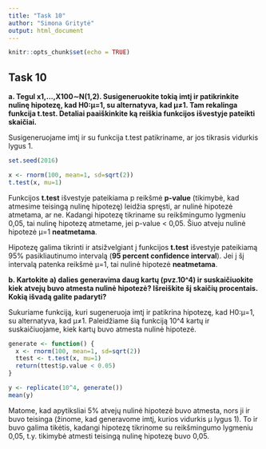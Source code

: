 ```yaml
---
title: "Task 10"
author: "Simona Gritytė"
output: html_document
---
```


```r
knitr::opts_chunk$set(echo = TRUE)
```

## Task 10

**a. Tegul x1,...,X100∼N(1,2). Susigeneruokite tokią imtį ir patikrinkite nulinę hipotezę, kad H0:μ=1, su alternatyva, kad μ≠1. Tam rekalinga funkcija t.test. Detaliai paaiškinkite ką reiškia funkcijos išvestyje pateikti skaičiai.**

Susigeneruojame imtį ir su funkcija t.test patikriname, ar jos tikrasis vidurkis lygus 1.

```r
set.seed(2016)
```

```r
x <- rnorm(100, mean=1, sd=sqrt(2))
t.test(x, mu=1)
``` 

Funkcijos **t.test** išvestyje pateikiama p reikšmė **p-value** (tikimybė, kad atmesime teisingą nulinę hipotezę) leidžia spręsti, ar nulinė hipotezė atmetama, ar ne. Kadangi hipotezę tikriname su reikšmingumo lygmeniu 0,05, tai nulinę hipotezę atmetame, jei p-value < 0,05. Šiuo atveju nulinė hipotezė μ=1 **neatmetama**.

Hipotezę galima tikrinti ir atsižvelgiant į funkcijos **t.test** išvestyje pateikiamą 95% pasikliautinumo intervalą (**95 percent confidence interval**). Jei į šį intervalą patenka reikšmė μ=1, tai nulinė hipotezė **neatmetama**.

**b. Kartokite a) dalies generavima daug kartų (pvz.10^4) ir suskaičiuokite kiek atvejų buvo atmesta nulinė hipotezė? Išreiškite šį skaičių procentais. Kokią išvadą galite padaryti?**

Sukuriame funkciją, kuri sugeneruoja imtį ir patikrina hipotezę, kad H0:μ=1, su alternatyva, kad μ≠1. Paleidžiame šią funkciją 10^4 kartų ir suskaičiuojame, kiek kartų buvo atmesta nulinė hipotezė. 

```r
generate <- function() {
  x <- rnorm(100, mean=1, sd=sqrt(2))
  ttest <- t.test(x, mu=1)
  return(ttest$p.value < 0.05)
}

y <- replicate(10^4, generate())
mean(y)
```

Matome, kad apytiksliai 5% atvejų nulinė hipotezė buvo atmesta, nors ji ir buvo teisinga (žinome, kad generavome imtį, kurios vidurkis μ lygus 1). To ir buvo galima tikėtis, kadangi hipotezę tikrinome su reikšmingumo lygmeniu 0,05, t.y. tikimybė atmesti teisingą nulinę hipotezę buvo 0,05.